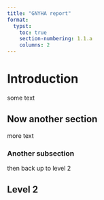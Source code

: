 ```yaml
---
title: "GNYHA report"
format:
  typst:
    toc: true
    section-numbering: 1.1.a
    columns: 2
---
```


<!-- format:
  typst:
    
    author: "Don Boyd"
    date: today
    date-format: long      
    toc: true
    section-numbering: 1.1.a
    columns: 2   -->

# Introduction

some text

## Now another section

more text

### Another subsection

then back up to level 2

## Level 2
